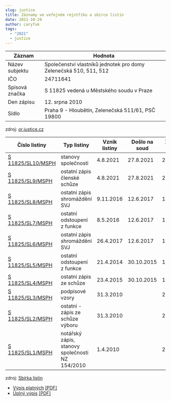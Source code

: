 ```yaml
---
slug: justice
title: Záznamy ve veřejném rejstříku a sbírce listin
date: 2021-10-29
author: caryfuk
tags:
  - "2021"
  - justice
---
```


|Záznam          |Hodnota                                                          |
|----------------|-----------------------------------------------------------------|
|Název subjektu  |Společenství vlastníků jednotek pro domy Zelenečská 510, 511, 512|
|IČO             |24711641                                                         |
|Spisová značka  |S 11825 vedená u Městského soudu v Praze                         |
|Den zápisu      |12. srpna 2010                                                   |
|Sídlo           |Praha 9 - Hloubětín, Zelenečská 511/61, PSČ 19800                |
zdroj: [or.justice.cz](https://or.justice.cz/ias/ui/rejstrik-$firma?ico=247+11+641&jenPlatne=PLATNE&polozek=50&typHledani=STARTS_WITH)

|Číslo listiny                                                                                                  |Typ listiny                                    |Vznik listiny|Došlo na soud|Založeno do SL|Stránek|
|---------------------------------------------------------------------------------------------------------------|-----------------------------------------------|-------------|-------------|--------------|-------|
|[S 11825/SL10/MSPH](https://or.justice.cz/ias/ui/vypis-sl-detail?dokument=68875399&subjektId=47379&spis=398191)|stanovy společnosti                            |4.8.2021     |27.8.2021    |27.10.2021    |19     |
|[S 11825/SL9/MSPH](https://or.justice.cz/ias/ui/vypis-sl-detail?dokument=68875373&subjektId=47379&spis=398191) |ostatní zápis členské schůze                   |4.8.2021     |27.8.2021    |27.10.2021    |1      |
|[S 11825/SL8/MSPH](https://or.justice.cz/ias/ui/vypis-sl-detail?dokument=49651627&subjektId=47379&spis=398191) |ostatní zápis shromáždění SVJ                  |9.11.2016    |12.6.2017    |10.8.2017     |1      |
|[S 11825/SL7/MSPH](https://or.justice.cz/ias/ui/vypis-sl-detail?dokument=49651619&subjektId=47379&spis=398191) |ostatní odstoupení z funkce                    |8.5.2016     |12.6.2017    |10.8.2017     |1      |
|[S 11825/SL6/MSPH](https://or.justice.cz/ias/ui/vypis-sl-detail?dokument=49651603&subjektId=47379&spis=398191) |ostatní zápis shromáždění SVJ                  |26.4.2017    |12.6.2017    |10.8.2017     |1      |
|[S 11825/SL5/MSPH](https://or.justice.cz/ias/ui/vypis-sl-detail?dokument=41547242&subjektId=47379&spis=398191) |ostatní odstoupení z funkce                    |21.4.2014    |30.10.2015   |10.12.2015    |1      |
|[S 11825/SL4/MSPH](https://or.justice.cz/ias/ui/vypis-sl-detail?dokument=41547236&subjektId=47379&spis=398191) |ostatní zápis ze schůze                        |23.4.2015    |30.10.2015   |10.12.2015    |1      |
|[S 11825/SL3/MSPH](https://or.justice.cz/ias/ui/vypis-sl-detail?dokument=13897034&subjektId=47379&spis=398191) |podpisové vzory                                |31.3.2010    |             |25.10.2010    |1      |
|[S 11825/SL2/MSPH](https://or.justice.cz/ias/ui/vypis-sl-detail?dokument=13897032&subjektId=47379&spis=398191) |ostatní - zápis ze schůze výboru               |31.3.2010    |             |25.10.2010    |1      |
|[S 11825/SL1/MSPH](https://or.justice.cz/ias/ui/vypis-sl-detail?dokument=13897029&subjektId=47379&spis=398191) |notářský zápis, stanovy společnosti NZ 154/2010|1.4.2010     |             |25.10.2010    |30     |
zdroj: [Sbírka listin](https://or.justice.cz/ias/ui/vypis-sl-firma?subjektId=47379)

- [Výpis platných](https://or.justice.cz/ias/ui/rejstrik-firma.vysledky?subjektId=47379&typ=PLATNY) [[PDF]](https://or.justice.cz/ias/ui/print-pdf?subjektId=47379&typVypisu=PLATNY&full=false)
- [Úplný výpis](https://or.justice.cz/ias/ui/rejstrik-firma.vysledky?subjektId=47379&typ=UPLNY) [[PDF]](https://or.justice.cz/ias/ui/print-pdf?subjektId=47379&typVypisu=UPLNY&full=false)